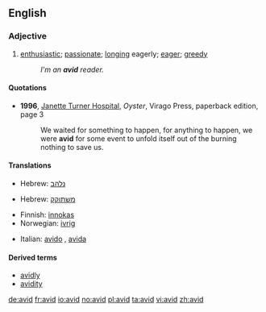 ==English==

===Adjective===
{{en-adj}}

# [[enthusiastic]]; [[passionate]]; [[long]]ing eagerly; [[eager]]; [[greedy]]
#:''I'm an '''avid''' reader.''

====Quotations====
*'''1996''', [[w:Janette Turner Hospital|Janette Turner Hospital]], ''Oyster'', Virago Press, paperback edition, page 3
*:We waited for something to happen, for anything to happen, we were '''avid''' for some event to unfold itself out of the burning nothing to save us.

====Translations====
{{trans-top|enthusiastic; passionate}}
*Hebrew: [[נלהב]]
{{trans-bottom}}

{{trans-top|longing eagerly; eager; greedy}}
*Hebrew: [[משתוקק]]
{{trans-mid}}
{{trans-bottom}}

{{checktrans-top}}
*Finnish: [[innokas]]
*Norwegian: [[ivrig]]
{{checktrans-mid}}
*Italian: [[avido]] {{m}}, [[avida]] {{f}}
{{checktrans-bottom}}

====Derived terms====
*[[avidly]]
*[[avidity]]

[[de:avid]]
[[fr:avid]]
[[io:avid]]
[[no:avid]]
[[pl:avid]]
[[ta:avid]]
[[vi:avid]]
[[zh:avid]]